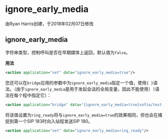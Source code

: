 # ignore_early_media

由Ryan Harris创建，于2018年02月07日修改

## ignore_early_media

字符串类型，控制呼叫是否在早期媒体上返回，默认值为`false`。

**用法**

```xml
<action application="set" data="ignore_early_media=true"/>
```

您还可以在`bridge`应用的参数中为`ignore_early_media`指定一个值，使用`{ }`语法。（由于`ignore_early_media`是用于发起会话的全局变量，因此不能使用`[ ]`语法在每个程中指定它）：

```xml
<action application="bridge" data="{ignore_early_media=true}sofia/test-int/1001@somebox,sofia/test-int/1000@somehost"/>
```

将该值设置为`ring_ready`将与`ignore_early_media=true`的效果相同，但也会在捕捉到第一个SIP 183时向入站程发送SIP 180。

```xml
<action application="set" data="ignore_early_media=ring_ready"/>
```